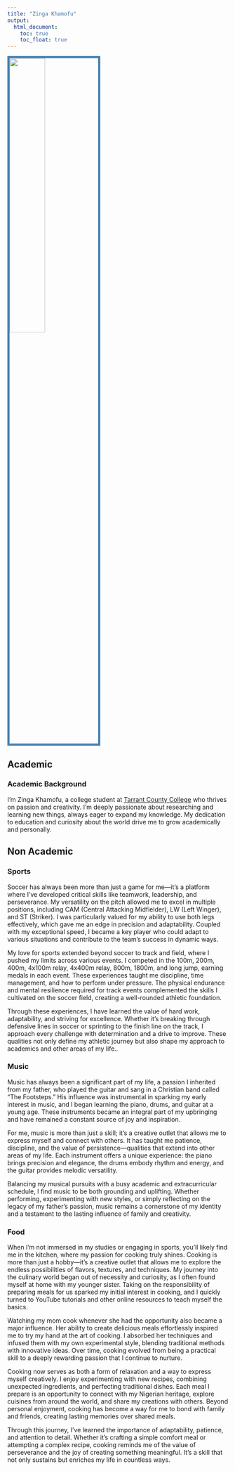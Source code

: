 ---
title: "Zinga Khamofu"
output: 
  html_document:
    toc: true
    toc_float: true
---

<img src= "zinga.ball2.jpeg" style="width:40%; border:5px solid; color: steelblue; margin-right: 20px" align="center">

## Academic 

### Academic Background

I’m Zinga Khamofu, a college student at [Tarrant County College](https://www.tccd.edu) who thrives on passion and creativity. I’m deeply passionate about researching and learning new things, always eager to expand my knowledge. My dedication to education and curiosity about the world drive me to grow academically and personally.

## Non Academic
### Sports
Soccer has always been more than just a game for me—it’s a platform where I’ve developed critical skills like teamwork, leadership, and perseverance. My versatility on the pitch allowed me to excel in multiple positions, including CAM (Central Attacking Midfielder), LW (Left Winger), and ST (Striker). I was particularly valued for my ability to use both legs effectively, which gave me an edge in precision and adaptability. Coupled with my exceptional speed, I became a key player who could adapt to various situations and contribute to the team’s success in dynamic ways.

My love for sports extended beyond soccer to track and field, where I pushed my limits across various events. I competed in the 100m, 200m, 400m, 4x100m relay, 4x400m relay, 800m, 1800m, and long jump, earning medals in each event. These experiences taught me discipline, time management, and how to perform under pressure. The physical endurance and mental resilience required for track events complemented the skills I cultivated on the soccer field, creating a well-rounded athletic foundation.

Through these experiences, I have learned the value of hard work, adaptability, and striving for excellence. Whether it’s breaking through defensive lines in soccer or sprinting to the finish line on the track, I approach every challenge with determination and a drive to improve. These qualities not only define my athletic journey but also shape my approach to academics and other areas of my life..



### Music
Music has always been a significant part of my life, a passion I inherited from my father, who played the guitar and sang in a Christian band called "The Footsteps." His influence was instrumental in sparking my early interest in music, and I began learning the piano, drums, and guitar at a young age. These instruments became an integral part of my upbringing and have remained a constant source of joy and inspiration.

For me, music is more than just a skill; it’s a creative outlet that allows me to express myself and connect with others. It has taught me patience, discipline, and the value of persistence—qualities that extend into other areas of my life. Each instrument offers a unique experience: the piano brings precision and elegance, the drums embody rhythm and energy, and the guitar provides melodic versatility.

Balancing my musical pursuits with a busy academic and extracurricular schedule, I find music to be both grounding and uplifting. Whether performing, experimenting with new styles, or simply reflecting on the legacy of my father’s passion, music remains a cornerstone of my identity and a testament to the lasting influence of family and creativity.



### Food
When I’m not immersed in my studies or engaging in sports, you’ll likely find me in the kitchen, where my passion for cooking truly shines. Cooking is more than just a hobby—it’s a creative outlet that allows me to explore the endless possibilities of flavors, textures, and techniques. My journey into the culinary world began out of necessity and curiosity, as I often found myself at home with my younger sister. Taking on the responsibility of preparing meals for us sparked my initial interest in cooking, and I quickly turned to YouTube tutorials and other online resources to teach myself the basics.

Watching my mom cook whenever she had the opportunity also became a major influence. Her ability to create delicious meals effortlessly inspired me to try my hand at the art of cooking. I absorbed her techniques and infused them with my own experimental style, blending traditional methods with innovative ideas. Over time, cooking evolved from being a practical skill to a deeply rewarding passion that I continue to nurture.

Cooking now serves as both a form of relaxation and a way to express myself creatively. I enjoy experimenting with new recipes, combining unexpected ingredients, and perfecting traditional dishes. Each meal I prepare is an opportunity to connect with my Nigerian heritage, explore cuisines from around the world, and share my creations with others. Beyond personal enjoyment, cooking has become a way for me to bond with family and friends, creating lasting memories over shared meals.

Through this journey, I’ve learned the importance of adaptability, patience, and attention to detail. Whether it’s crafting a simple comfort meal or attempting a complex recipe, cooking reminds me of the value of perseverance and the joy of creating something meaningful. It’s a skill that not only sustains but enriches my life in countless ways.